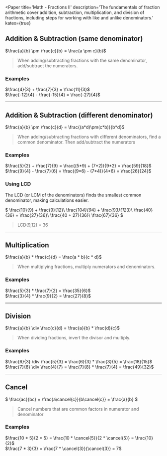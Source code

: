 
<Paper
  title='Math - Fractions II'
  description='The fundamentals of fraction arithmetic cover addition, subtraction, multiplication, and division of fractions, including steps for working with like and unlike denominators.'
  katex={true}
>

## Addition & Subtraction (same denominator)

$\frac{a}{b} \pm \frac{c}{b} = \frac{a \pm c}{b}$

> When adding/subtracting fractions with the same denominator, add/subtract the numerators. 

### Examples

$\frac{4}{3} + \frac{7}{3} = \frac{11}{3}$\
$\frac{-12}{4} - \frac{-15}{4} = \frac{-27}{4}$

---

## Addition & Subtraction (different denominator)

$\frac{a}{b} \pm \frac{c}{d} = \frac{(a*d)\pm(c*b)}{b*d}$

> When adding/subtracting fractions with different denominators, find a common denominator. Then add/subtract the numerators

### Examples

$\frac{5}{2} + \frac{7}{9} = \frac{(5*9) + (7*2)}{9*2} = \frac{59}{18}$\
$\frac{9}{4} - \frac{7}{6} = \frac{(9*6) - (7*4)}{4*6} = \frac{26}{24}$

### Using LCD

The LCD (or LCM of the denominators) finds the smallest common denominator, making calculations easier.

$
\frac{10}{9} + \frac{9}{12}\\
\frac{10*4}{9*4} + \frac{9*3}{12*3}\\
\frac{40}{36} + \frac{27}{36}\\
\frac{40 + 27}{36}\\
\frac{67}{36}
$
> LCD(9,12) = $36$

---

## Multiplication

$\frac{a}{b} * \frac{c}{d} = \frac{a * b}{c * d}$

> When multiplying fractions, multiply numerators and denominators.

### Examples

$\frac{5}{3} * \frac{7}{2} = \frac{35}{6}$\
$\frac{3}{4} * \frac{9}{2} = \frac{27}{8}$

---

## Division

$\frac{a}{b} \div \frac{c}{d} = \frac{a}{b} * \frac{d}{c}$

> When dividing fractions, invert the divisor and
multiply.

### Examples

$\frac{6}{3} \div \frac{5}{3} = \frac{6}{3} * \frac{3}{5} = \frac{18}{15}$\
$\frac{7}{8} \div \frac{4}{7} = \frac{7}{8} * \frac{7}{4} = \frac{49}{32}$ 

---

## Cancel

$
\frac{ac}{bc} = 
\frac{a\cancel{c}}{b\cancel{c}} = 
\frac{a}{b}
$

> Cancel numbers that are common factors in numerator and denominator

### Examples

$\frac{10 * 5}{2 * 5} = \frac{10 * \cancel{5}}{2 * \cancel{5}} = \frac{10}{2}$\
$\frac{7 * 3}{3} = \frac{7 * \cancel{3}}{\cancel{3}} = 7$

</Paper>
